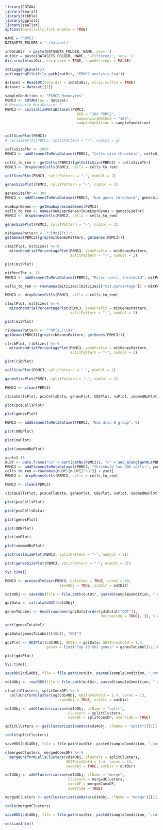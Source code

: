 ```r
library(COTAN)
library(Seurat)
library(tibble)
library(ggplot2)
library(zeallot)
options(parallelly.fork.enable = TRUE)

NAME = 'PBMC2'
DATASETS_FOLDER = './dataset/'

inDataDir  = paste(DATASETS_FOLDER, NAME, sep='')
outDir = paste(DATASETS_FOLDER, NAME, '-Filtered/', sep='')
dir.create(outDir, recursive = TRUE, showWarnings = FALSE)

setLoggingLevel(2)
setLoggingFile(file.path(outDir, "PBMC2_analysis.log"))
```

```r
dataset = Read10X(data.dir = inDataDir, strip.suffix = TRUE)
dataset = dataset[[1]]

sampleCondition <- "PBMC2_Monocytes"
PBMC3 <- COTAN(raw = dataset)
# Necessario MetaDataset ?
PBMC3 <- initializeMetaDataset(PBMC3,
                                 GEO = "10X PBMC2",
                                 sequencingMethod = "10X",
                                 sampleCondition = sampleCondition)


cellSizePlot(PBMC3)
# cellSizePlot(PBMC3, splitPattern = "-", numCol = 2)
```

```r
cellsSizeThr <- 2000
PBMC3 <- addElementToMetaDataset(PBMC3, "Cells size threshold", cellsSizeThr)

cells_to_rem <- getCells(PBMC3)[getCellsSize(PBMC3) > cellsSizeThr]
PBMC3 <- dropGenesCells(PBMC3, cells = cells_to_rem)

cellSizePlot(PBMC3, splitPattern = "-", numCol = 2)
```

```r
genesSizePlot(PBMC3, splitPattern = "-", numCol = 2)
```

```r
genesSizeThr <- 300
PBMC3 <- addElementToMetaDataset(PBMC3, "Num genes threshold", genesSizeThr)

numExprGenes <- getNumExpressedGenes(PBMC3)
cells_to_rem <- names(numExprGenes)[numExprGenes > genesSizeThr]
PBMC3 <- dropGenesCells(PBMC3, cells = cells_to_rem)

genesSizePlot(PBMC3, splitPattern = "-", numCol = 2)
```

```r
mitGenesPattern <- "^[Mm][Tt]-"
getGenes(PBMC3)[grep(mitGenesPattern, getGenes(PBMC3))]
```

```r
c(mitPlot, mitSizes) %<-%
  mitochondrialPercentagePlot(PBMC3, genePrefix = mitGenesPattern,
                              splitPattern = "-", numCol = 2)

plot(mitPlot)
```

```r
mitPercThr <- 15
PBMC3 <- addElementToMetaDataset(PBMC3, "Mitoc. perc. threshold", mitPercThr)

cells_to_rem <- rownames(mitSizes)[mitSizes[["mit.percentage"]] > mitPercThr]

PBMC3 <- dropGenesCells(PBMC3, cells = cells_to_rem)

c(mitPlot, mitSizes) %<-%
  mitochondrialPercentagePlot(PBMC3, genePrefix = mitGenesPattern,
                              splitPattern = "-", numCol = 2)

plot(mitPlot)
```

```r
ribGenesPattern <- "^RP[SL]\\d+"
getGenes(PBMC3)[grep(ribGenesPattern, getGenes(PBMC3))]
```

```r
c(ribPlot, ribSizes) %<-%
  mitochondrialPercentagePlot(PBMC3, genePrefix = mitGenesPattern,
                              splitPattern = "-", numCol = 2)

plot(ribPlot)
```

```r
cellSizePlot(PBMC3, splitPattern = "-", numCol = 2)
```

```r
genesSizePlot(PBMC3, splitPattern = "-", numCol = 2)
```

```r
PBMC3 <- clean(PBMC3)

c(pcaCellsPlot, pcaCellsData, genesPlot, UDEPlot, nuPlot, zoomedNuPlot) %<-% cleanPlots(PBMC3)

plot(pcaCellsPlot)
```

```r
plot(genesPlot)
```

```r
PBMC3 <- addElementToMetaDataset(PBMC3, "Num drop B group", 0)
```

```r
plot(UDEPlot)
```

```r
plot(nuPlot)
```

```r
plot(zoomedNuPlot)  
```

```r
yset=0.16
nuDf <- data.frame("nu" = sort(getNu(PBMC3)), "n" = seq_along(getNu(PBMC3)))
PBMC3 <- addElementToMetaDataset(PBMC3, "Threshold low UDE cells:", yset)
cells_to_rem <-rownames(nuDf)[nuDf[["nu"]] < yset]
PBMC3 <- dropGenesCells(PBMC3, cells = cells_to_rem)
```

```r
PBMC3 <- clean(PBMC3)

c(pcaCellsPlot, pcaCellsData, genesPlot, UDEPlot, nuPlot, zoomedNuPlot) %<-% cleanPlots(PBMC3)

plot(pcaCellsPlot)
```

```r
plot(pcaCellsData)
```

```r
plot(genesPlot)
```

```r
plot(UDEPlot)
```

```r
plot(nuPlot)
```

```r
plot(zoomedNuPlot)
```


```r
plot(cellSizePlot(PBMC3, splitPattern = "-", numCol = 2))
```

```r
plot(genesSizePlot(PBMC3, splitPattern = "-", numCol = 2))
```

```r
Sys.time()

PBMC3 <- proceedToCoex(PBMC3, calcCoex = TRUE, cores = 10,
                         saveObj = TRUE, outDir = outDir)
```

<!-- NOT DONE -->
```r
cd14Obj <- saveRDS(file = file.path(outDir, paste0(sampleCondition, ".cotan.RDS")))
```

```r
gdiData <- calculateGDI(cd14Obj)

genesToLabel <- head(rownames(gdiData[order(gdiData[["GDI"]],
                                            decreasing = TRUE), ]), n = 50L)

sort(genesToLabel)
```

```r
gdiData[genesToLabel[[50L]], "GDI"]
```

```r
gdiPlot <- GDIPlot(cd14Obj, GDIIn = gdiData, GDIThreshold = 1.4,
                   genes = list("Top 10 GDI genes" = genesToLabel[1L:10L]))

plot(gdiPlot)
```

```r
Sys.time()
```

```r
saveRDS(cd14Obj, file = file.path(outDir, paste0(sampleCondition, ".cotan.RDS")))
```

```r
cd14Obj <- readRDS(file = file.path(outDir, paste0(sampleCondition, ".cotan.RDS")))
```

```r
c(splitClusters, splitCoexDF) %<-%
  cellsUniformClustering(cd14Obj, GDIThreshold = 1.4, cores = 13,
                         saveObj = TRUE, outDir = outDir)

cd14Obj <- addClusterization(cd14Obj, clName = "split",
                             clusters = splitClusters,
                             coexDF = splitCoexDF, override = TRUE)
```

```r
splitClusters <- getClusterizationData(cd14Obj, clName = "split")[[1]]

table(splitClusters)
```

```r
saveRDS(cd14Obj, file = file.path(outDir, paste0(sampleCondition, ".cotan.RDS")))
```


```r
c(mergedClusters, mergedCoexDF) %<-%
  mergeUniformCellsClusters(cd14Obj, clusters = splitClusters,
                            GDIThreshold = 1.4, cores = 13,
                            saveObj = TRUE, outDir = outDir)

cd14Obj <- addClusterization(cd14Obj, clName = "merge",
                             clusters = mergedClusters,
                             coexDF = mergedCoexDF,
                             override = TRUE)
```

```r
mergedClusters <- getClusterizationData(cd14Obj, clName = "merge")[[1]]

table(mergedClusters)
```

```r
saveRDS(cd14Obj, file = file.path(outDir, paste0(sampleCondition, ".cotan.RDS")))
```

```r
sessionInfo()
```